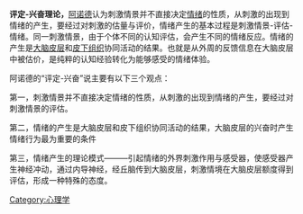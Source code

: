 {{多個問題|
{{non-free|time=2013-11-23T15:32:57+00:00}}
{{orphan|time=2013-11-23T14:44:37+00:00}}
{{unreferenced|time=2013-11-23T14:44:37+00:00}}
}}
'''评定-兴奋理论，'''[[阿诺德|阿诺德]]认为刺激情景并不直接决定[[情绪|情绪]]的性质，从刺激的出现到情绪的产生，要经过对刺激的估量与评价，情绪产生的基本过程是刺激情景-评估-情绪。同一刺激情景，由于个体不同的认知评估，会产生不同的情绪反应。情绪的产生是[[大脑皮层|大脑皮层]]和[[皮下组织|皮下组织]]协同活动的结果。也就是从外周的反馈信息在大脑皮层中被估价，是纯粹的认知经验转化为能够感受的情绪体验。

阿诺德的“评定-兴奋”说主要有以下三个观点：

第一，刺激情景并不直接决定情绪的性质，从刺激的出现到情绪的产生，要经过对刺激情景的评估。

第二，情绪的产生是大脑皮层和皮下组织协同活动的结果，大脑皮层的兴奋时产生情绪行为最为重要的条件

第三，情绪产生的理论模式———引起情绪的外界刺激作用与感受器，使感受器产生神经冲动，通过内导神经，经丘脑传到大脑皮层，刺激情境在大脑皮层额度得到评估，形成一种特殊的态度。

[[Category:心理学|Category:心理学]]